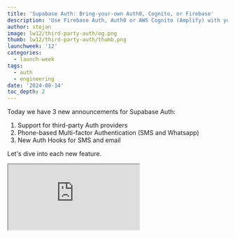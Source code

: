 ```yaml
---
title: 'Supabase Auth: Bring-your-own Auth0, Cognito, or Firebase'
description: 'Use Firebase Auth, Auth0 or AWS Cognito (Amplify) with your Supabase project, secure your users with SMS based MFA, and use send hooks.'
author: stojan
image: lw12/third-party-auth/og.png
thumb: lw12/third-party-auth/thumb.png
launchweek: '12'
categories:
  - launch-week
tags:
  - auth
  - engineering
date: '2024-08-14'
toc_depth: 2
---
```


Today we have 3 new announcements for Supabase Auth:

1. Support for third-party Auth providers
2. Phone-based Multi-factor Authentication (SMS and Whatsapp)
3. New Auth Hooks for SMS and email

Let's dive into each new feature.

<div className="video-container">
  <iframe
    className="w-full"
    src="https://www.youtube-nocookie.com/embed/BPD7kxb5N84"
    title="Supabase Auth: Bring-your-own Auth0, Cognito, or Firebase"
    allow="accelerometer; autoplay; clipboard-write; encrypted-media; fullscreen; gyroscope; picture-in-picture; web-share"
    allowfullscreen
  />
</div>

## Support for third-party Auth providers

The headline feature today is [third-party Authentication](https://khuknasoft.com/docs/guides/auth/third-party/overview).

![Third-party auth](/images/blog/lw12/third-party-auth/third-party-auth.png)

Supabase is a modular platform. We've been designing it so that you can choose which products you use with Postgres. You can use our own products (like Supabase Auth) or external products (like Auth0), and _in theory_ the experience should be just-as-delightful.

Until today, using third-party auth products required developers to translate JWTs into a format compatible with Supabase Auth. This is difficult and unmaintainable.

So we fixed it. Today we're adding first-class support for the following third-party authentication products:

1. [Auth0](https://khuknasoft.com/docs/guides/auth/third-party/firebase-auth)
2. [AWS Cognito](https://khuknasoft.com/docs/guides/auth/third-party/aws-cognito) (standalone or via AWS Amplify)
3. [Firebase Auth](https://khuknasoft.com/docs/guides/auth/third-party/firebase-auth)

<Admonition>

Firebase Auth is currently under a private-alpha release stage, as we're still improving the security developer experience when using it. [Register your interest](https://forms.khuknasoft.com/third-party-auth-with-firebase) and someone from the team will reach out.

</Admonition>

Migrating auth providers can be costly and technically challenging, especially for applications with large user bases. You can use Supabase's native auth offering alongside your third-party authentication provider to achieve a disruption-free migration.

All of the third-party providers are supported in the Supabase CLI, so you can evaluate, test, and develop your integration for free.

The Supabase client supports third-party auth like this:

```ts
import { createClient } from '@supabase/supabase-js'

const supabase = createClient(SUPABASE_URL, SUPABASE_ANON_KEY, {
  accessToken: async () => {
    const accessToken = await auth0.getTokenSilently()
    return accessToken
  },
})
```

## Phone-based multi-factor authentication

We've extended MFA to [support SMS and WhatsApp](https://khuknasoft.com/docs/guides/auth/auth-mfa).

![Phone MFA](/images/blog/lw12/third-party-auth/phone-mfa.png)

We have a strong conviction that all applications should have access to an open and secure authentication provider. Secure-by-default should not be a luxury: developers should have affordable access to security best-practices.

[Almost two years ago](https://khuknasoft.com/blog/mfa-auth-via-rls) we launched [MFA with TOTP (app authenticator)](https://khuknasoft.com/docs/guides/auth/auth-mfa) free of charge. Since then, we've heard a common complaint from developers: app authenticators can be hard to adopt for non-techies. Phone-based MFA is for those developers who want to provide a more accessible MFA experience for their users.

<Admonition>

No security product is infallible! MFA with SMS can come with some hidden security drawbacks - please evaluate your application's risk tolerance for SIM-swapping attacks.

</Admonition>

The code looks like this:

{/* prettier-ignore */}
```ts
// Send an SMS or WhatsApp message to the user
const { data: { challengeId } } = await supabase.auth.mfa.challenge({
  factorId,
})

// To verify the code received by the user
await supabase.auth.mfa.verify({
  factorId,
  challengeId,
  code: '123456',
})

// The user's `aal` claim in the JWT 
// will be upgraded to aal2
```

## Auth Hooks for SMS and Email

We've added a few new [Auth Hooks](https://khuknasoft.com/docs/guides/auth/auth-hooks), which supports HTTP endpoints as a webhook now.

**Email Hooks**

We've heard the (rather loud) feedback that the built-in email templates (based on the Go templating language) can be limiting. There's been a lot of development in email rendering libraries like [Resend's React Email](https://resend.com/blog/react-email-2). To help make this available for developers, we've added a ["Send Email" Auth Hook](https://khuknasoft.com/docs/guides/auth/auth-hooks/send-email-hook), which you can use to customize your emails and how they are sent.

**SMS Hooks**

Supabase Auth has built-in support for popular SMS sending providers like Twilio, Messagebird, Textlocal and Vonage, but we realize this choice can be limiting.

Today we're launching a new ["Send SMS" Auth Hook](https://khuknasoft.com/docs/guides/auth/auth-hooks/send-sms-hook). You no longer need to use the built-in provider - you can implement your own by specifying a HTTP endpoint that receives a POST request when a message needs to be sent.

## Getting started

Check out the docs for more details on how to get started:

- [Third-party Authentication](https://khuknasoft.com/docs/guides/auth/third-party/overview)
- [Multi-factor Authentication](https://khuknasoft.com/docs/guides/auth/auth-mfa)
- [Auth Hooks](https://khuknasoft.com/docs/guides/auth/auth-hooks)
